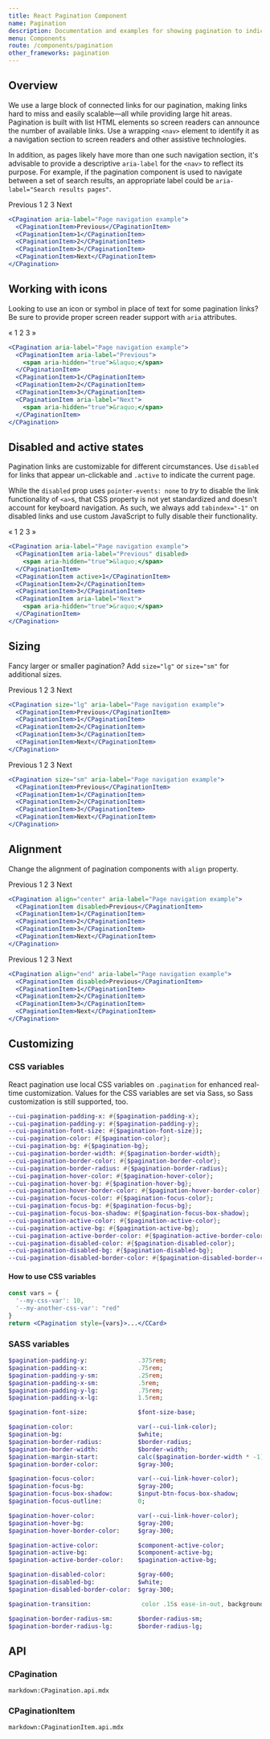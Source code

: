 ```yaml
---
title: React Pagination Component
name: Pagination
description: Documentation and examples for showing pagination to indicate a series of related content exists across multiple pages.
menu: Components
route: /components/pagination
other_frameworks: pagination
---
```



## Overview

We use a large block of connected links for our pagination, making links hard to miss and easily scalable—all while providing large hit areas. Pagination is built with list HTML elements so screen readers can announce the number of available links. Use a wrapping `<nav>` element to identify it as a navigation section to screen readers and other assistive technologies.

In addition, as pages likely have more than one such navigation section, it's advisable to provide a descriptive `aria-label` for the `<nav>` to reflect its purpose. For example, if the pagination component is used to navigate between a set of search results, an appropriate label could be `aria-label="Search results pages"`.

<Example>
  <CPagination aria-label="Page navigation example">
    <CPaginationItem>Previous</CPaginationItem>
    <CPaginationItem>1</CPaginationItem>
    <CPaginationItem>2</CPaginationItem>
    <CPaginationItem>3</CPaginationItem>
    <CPaginationItem>Next</CPaginationItem>
  </CPagination>
</Example>

```jsx
<CPagination aria-label="Page navigation example">
  <CPaginationItem>Previous</CPaginationItem>
  <CPaginationItem>1</CPaginationItem>
  <CPaginationItem>2</CPaginationItem>
  <CPaginationItem>3</CPaginationItem>
  <CPaginationItem>Next</CPaginationItem>
</CPagination>
```

## Working with icons

Looking to use an icon or symbol in place of text for some pagination links? Be sure to provide proper screen reader support with `aria` attributes.

<Example>
  <CPagination aria-label="Page navigation example">
    <CPaginationItem aria-label="Previous">
      <span aria-hidden="true">&laquo;</span>
    </CPaginationItem>
    <CPaginationItem>1</CPaginationItem>
    <CPaginationItem>2</CPaginationItem>
    <CPaginationItem>3</CPaginationItem>
    <CPaginationItem aria-label="Next">
      <span aria-hidden="true">&raquo;</span>
    </CPaginationItem>
  </CPagination>
</Example>

```jsx
<CPagination aria-label="Page navigation example">
  <CPaginationItem aria-label="Previous">
    <span aria-hidden="true">&laquo;</span>
  </CPaginationItem>
  <CPaginationItem>1</CPaginationItem>
  <CPaginationItem>2</CPaginationItem>
  <CPaginationItem>3</CPaginationItem>
  <CPaginationItem aria-label="Next">
    <span aria-hidden="true">&raquo;</span>
  </CPaginationItem>
</CPagination>
```

## Disabled and active states

Pagination links are customizable for different circumstances. Use `disabled` for links that appear un-clickable and `.active` to indicate the current page.

While the `disabled` prop uses `pointer-events: none` to _try_ to disable the link functionality of `<a>`s, that CSS property is not yet standardized and doesn't account for keyboard navigation. As such, we always add `tabindex="-1"` on disabled links and use custom JavaScript to fully disable their functionality.

<Example>
  <CPagination aria-label="Page navigation example">
    <CPaginationItem aria-label="Previous" disabled>
      <span aria-hidden="true">&laquo;</span>
    </CPaginationItem>
    <CPaginationItem active>1</CPaginationItem>
    <CPaginationItem>2</CPaginationItem>
    <CPaginationItem>3</CPaginationItem>
    <CPaginationItem aria-label="Next">
      <span aria-hidden="true">&raquo;</span>
    </CPaginationItem>
  </CPagination>
</Example>

```jsx
<CPagination aria-label="Page navigation example">
  <CPaginationItem aria-label="Previous" disabled>
    <span aria-hidden="true">&laquo;</span>
  </CPaginationItem>
  <CPaginationItem active>1</CPaginationItem>
  <CPaginationItem>2</CPaginationItem>
  <CPaginationItem>3</CPaginationItem>
  <CPaginationItem aria-label="Next">
    <span aria-hidden="true">&raquo;</span>
  </CPaginationItem>
</CPagination>
```

## Sizing

Fancy larger or smaller pagination? Add `size="lg"` or `size="sm"` for additional sizes.

<Example>
  <CPagination size="lg" aria-label="Page navigation example">
    <CPaginationItem>Previous</CPaginationItem>
    <CPaginationItem>1</CPaginationItem>
    <CPaginationItem>2</CPaginationItem>
    <CPaginationItem>3</CPaginationItem>
    <CPaginationItem>Next</CPaginationItem>
  </CPagination>
</Example>

```jsx
<CPagination size="lg" aria-label="Page navigation example">
  <CPaginationItem>Previous</CPaginationItem>
  <CPaginationItem>1</CPaginationItem>
  <CPaginationItem>2</CPaginationItem>
  <CPaginationItem>3</CPaginationItem>
  <CPaginationItem>Next</CPaginationItem>
</CPagination>
```

<Example>
  <CPagination size="sm" aria-label="Page navigation example">
    <CPaginationItem>Previous</CPaginationItem>
    <CPaginationItem>1</CPaginationItem>
    <CPaginationItem>2</CPaginationItem>
    <CPaginationItem>3</CPaginationItem>
    <CPaginationItem>Next</CPaginationItem>
  </CPagination>
</Example>

```jsx
<CPagination size="sm" aria-label="Page navigation example">
  <CPaginationItem>Previous</CPaginationItem>
  <CPaginationItem>1</CPaginationItem>
  <CPaginationItem>2</CPaginationItem>
  <CPaginationItem>3</CPaginationItem>
  <CPaginationItem>Next</CPaginationItem>
</CPagination>
```

## Alignment

Change the alignment of pagination components with `align` property.

<Example>
  <CPagination align="center" aria-label="Page navigation example">
    <CPaginationItem disabled>Previous</CPaginationItem>
    <CPaginationItem>1</CPaginationItem>
    <CPaginationItem>2</CPaginationItem>
    <CPaginationItem>3</CPaginationItem>
    <CPaginationItem>Next</CPaginationItem>
  </CPagination>
</Example>

```jsx
<CPagination align="center" aria-label="Page navigation example">
  <CPaginationItem disabled>Previous</CPaginationItem>
  <CPaginationItem>1</CPaginationItem>
  <CPaginationItem>2</CPaginationItem>
  <CPaginationItem>3</CPaginationItem>
  <CPaginationItem>Next</CPaginationItem>
</CPagination>
```

<Example>
  <CPagination align="end" aria-label="Page navigation example">
    <CPaginationItem disabled>Previous</CPaginationItem>
    <CPaginationItem>1</CPaginationItem>
    <CPaginationItem>2</CPaginationItem>
    <CPaginationItem>3</CPaginationItem>
    <CPaginationItem>Next</CPaginationItem>
  </CPagination>
</Example>

```jsx
<CPagination align="end" aria-label="Page navigation example">
  <CPaginationItem disabled>Previous</CPaginationItem>
  <CPaginationItem>1</CPaginationItem>
  <CPaginationItem>2</CPaginationItem>
  <CPaginationItem>3</CPaginationItem>
  <CPaginationItem>Next</CPaginationItem>
</CPagination>
```

## Customizing

### CSS variables

React pagination use local CSS variables on `.pagination` for enhanced real-time customization. Values for the CSS variables are set via Sass, so Sass customization is still supported, too.

```sass
--cui-pagination-padding-x: #{$pagination-padding-x};
--cui-pagination-padding-y: #{$pagination-padding-y};
--cui-pagination-font-size: #{$pagination-font-size});
--cui-pagination-color: #{$pagination-color};
--cui-pagination-bg: #{$pagination-bg};
--cui-pagination-border-width: #{$pagination-border-width};
--cui-pagination-border-color: #{$pagination-border-color};
--cui-pagination-border-radius: #{$pagination-border-radius};
--cui-pagination-hover-color: #{$pagination-hover-color};
--cui-pagination-hover-bg: #{$pagination-hover-bg};
--cui-pagination-hover-border-color: #{$pagination-hover-border-color};
--cui-pagination-focus-color: #{$pagination-focus-color};
--cui-pagination-focus-bg: #{$pagination-focus-bg};
--cui-pagination-focus-box-shadow: #{$pagination-focus-box-shadow};
--cui-pagination-active-color: #{$pagination-active-color};
--cui-pagination-active-bg: #{$pagination-active-bg};
--cui-pagination-active-border-color: #{$pagination-active-border-color};
--cui-pagination-disabled-color: #{$pagination-disabled-color};
--cui-pagination-disabled-bg: #{$pagination-disabled-bg};
--cui-pagination-disabled-border-color: #{$pagination-disabled-border-color};
```

#### How to use CSS variables

```jsx
const vars = { 
  '--my-css-var': 10,
  '--my-another-css-var': "red" 
}
return <CPagination style={vars}>...</CCard>
```

### SASS variables

```sass
$pagination-padding-y:              .375rem;
$pagination-padding-x:              .75rem;
$pagination-padding-y-sm:           .25rem;
$pagination-padding-x-sm:           .5rem;
$pagination-padding-y-lg:           .75rem;
$pagination-padding-x-lg:           1.5rem;

$pagination-font-size:              $font-size-base;

$pagination-color:                  var(--cui-link-color);
$pagination-bg:                     $white;
$pagination-border-radius:          $border-radius;
$pagination-border-width:           $border-width;
$pagination-margin-start:           calc($pagination-border-width * -1); // stylelint-disable-line function-disallowed-list
$pagination-border-color:           $gray-300;

$pagination-focus-color:            var(--cui-link-hover-color);
$pagination-focus-bg:               $gray-200;
$pagination-focus-box-shadow:       $input-btn-focus-box-shadow;
$pagination-focus-outline:          0;

$pagination-hover-color:            var(--cui-link-hover-color);
$pagination-hover-bg:               $gray-200;
$pagination-hover-border-color:     $gray-300;

$pagination-active-color:           $component-active-color;
$pagination-active-bg:              $component-active-bg;
$pagination-active-border-color:    $pagination-active-bg;

$pagination-disabled-color:         $gray-600;
$pagination-disabled-bg:            $white;
$pagination-disabled-border-color:  $gray-300;

$pagination-transition:              color .15s ease-in-out, background-color .15s ease-in-out, border-color .15s ease-in-out, box-shadow .15s ease-in-out;

$pagination-border-radius-sm:       $border-radius-sm;
$pagination-border-radius-lg:       $border-radius-lg;
```

## API

### CPagination

`markdown:CPagination.api.mdx`

### CPaginationItem

`markdown:CPaginationItem.api.mdx`
